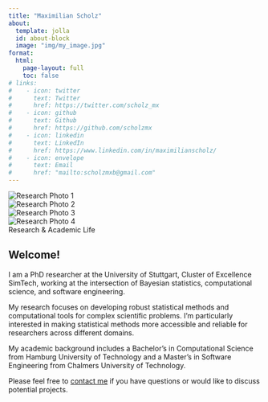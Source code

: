 ```yaml
---
title: "Maximilian Scholz"
about:
  template: jolla
  id: about-block
  image: "img/my_image.jpg"
format:
  html:
    page-layout: full
    toc: false
# links:
#    - icon: twitter
#      text: Twitter
#      href: https://twitter.com/scholz_mx
#    - icon: github
#      text: Github
#      href: https://github.com/scholzmx
#    - icon: linkedin
#      text: LinkedIn
#      href: https://www.linkedin.com/in/maximilianscholz/
#    - icon: envelope
#      text: Email
#      href: "mailto:scholzmxb@gmail.com"  
---
```


```{=html}
<!-- Sunlit visual effects layer -->
<div id="dappled-light">
  <div id="glow"></div>
  <div id="glow-bounce"></div>
  <div class="perspective">
    <div id="leaves">
      <svg style="width: 0; height: 0; position: absolute;">
        <defs>
          <filter id="wind" x="-20%" y="-20%" width="140%" height="140%">
            <feTurbulence type="fractalNoise" numOctaves="2" seed="1">
              <animate attributeName="baseFrequency" dur="16s" keyTimes="0;0.33;0.66;1"
                values="0.005 0.003;0.01 0.009;0.008 0.004;0.005 0.003" repeatCount="indefinite" />
            </feTurbulence>
            <feDisplacementMap in="SourceGraphic">
              <animate attributeName="scale" dur="20s" keyTimes="0;0.25;0.5;0.75;1" values="45;55;75;55;45"
                repeatCount="indefinite" />
            </feDisplacementMap>
          </filter>
        </defs>
      </svg>
    </div>
    <div id="blinds">
      <div class="shutters">
        <div class="shutter"></div>
        <div class="shutter"></div>
        <div class="shutter"></div>
        <div class="shutter"></div>
        <div class="shutter"></div>
        <div class="shutter"></div>
        <div class="shutter"></div>
        <div class="shutter"></div>
        <div class="shutter"></div>
        <div class="shutter"></div>
        <div class="shutter"></div>
        <div class="shutter"></div>
        <div class="shutter"></div>
        <div class="shutter"></div>
        <div class="shutter"></div>
        <div class="shutter"></div>
        <div class="shutter"></div>
        <div class="shutter"></div>
        <div class="shutter"></div>
        <div class="shutter"></div>
        <div class="shutter"></div>
        <div class="shutter"></div>
        <div class="shutter"></div>
      </div>
      <div class="vertical">
        <div class="bar"></div>
        <div class="bar"></div>
      </div>
    </div>
  </div>
  <div id="progressive-blur">
    <div></div>
    <div></div>
    <div></div>
    <div></div>
  </div>
</div>
```

```{=html}
<!-- Art Showcase - Fixed position for wide screens -->
<div class="art-showcase" id="art-showcase">
  <div class="artwork active">
    <img src="/photography/gandalf_image_1.jpg" alt="Research Photo 1">
  </div>
  <div class="artwork">
    <img src="/photography/gandalf_image_2.jpg" alt="Research Photo 2">
  </div>
  <div class="artwork">
    <img src="/photography/gandalf_image_3.jpg" alt="Research Photo 3">
  </div>
  <div class="artwork">
    <img src="/photography/gandalf_image_4.jpg" alt="Research Photo 4">
  </div>
  <div class="art-showcase-caption">
    Research & Academic Life
  </div>
</div>
```

<!-- Main content area -->
<article class="sunlit-content">
  ::: {#about-block}

# Welcome!

I am a PhD researcher at the University of Stuttgart, Cluster of Excellence SimTech, working at the intersection of Bayesian statistics, computational science, and software engineering.

My research focuses on developing robust statistical methods and computational tools for complex scientific problems. I'm particularly interested in making statistical methods more accessible and reliable for researchers across different domains.

My academic background includes a Bachelor's in Computational Science from Hamburg University of Technology and a Master's in Software Engineering from Chalmers University of Technology.

Please feel free to [contact me](mailto:scholzmxb@gmail.com) if you have questions or would like to discuss potential projects.

:::
</article>